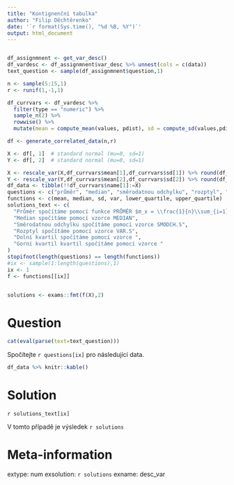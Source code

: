 ```yaml
---
title: "Kontignenční tabulka"
author: "Filip Děchtěrenko"
date: '`r format(Sys.time(), "%d %B, %Y")`'
output: html_document
---
```


```r

```

```r
df_assignmnent <- get_var_desc()
df_vardesc <- df_assignmnent$var_desc %>% unnest(cols = c(data))
text_question <- sample(df_assignmnent$question,1)

n <- sample(5:15,1)
r <- runif(1,-1,1)

df_currvars <- df_vardesc %>% 
  filter(type == "numeric") %>% 
  sample_n(2) %>% 
  rowwise() %>% 
  mutate(mean = compute_mean(values, pdist), sd = compute_sd(values,pdist))

df <- generate_correlated_data(n,r)

X <- df[, 1]  # standard normal (mu=0, sd=1)
Y <- df[, 2]  # standard normal (mu=0, sd=1)

X <- rescale_var(X,df_currvars$mean[1],df_currvars$sd[1]) %>% round(df_currvars$round_val[1])
Y <- rescale_var(Y,df_currvars$mean[2],df_currvars$sd[2]) %>% round(df_currvars$round_val[2])
df_data <- tibble(!!df_currvars$name[1]:=X)
questions <- c("průměr", "median", "směrodatnou odchylku", "rozptyl", "dolní kvartil", "horní kvartil")
functions <- c(mean, median, sd, var, lower_quartile, upper_quartile)
solutions_text <- c(
  "Průměr spočítáme pomocí funkce PRŮMĚR $m_x = \\frac{1}{n}\\sum_{i=1}^{n}{x_i}$",
  "Median spočítáme pomocí vzorce MEDIAN",
  "Směrodatnou odchylku spočítáme pomocí vzorce SMODCH.S",
  "Rozptyl spočítáme pomocí vzorce VAR.S",
  "Dolní kvartil spočítáme pomocí vzorce ",
  "Gorní kvartil kvartil spočítáme pomocí vzorce "
)
stopifnot(length(questions) == length(functions))
#ix <- sample(1:length(questions),1)
ix <- 1
f <- functions[[ix]]


solutions <- exams::fmt(f(X),2)

```

Question
========
```r
cat(eval(parse(text=text_question)))
```

Spočítejte `r questions[ix]` pro následující data.

```r
df_data %>% knitr::kable()
```

Solution
========

`r solutions_text[ix]`


V tomto případě je výsledek `r solutions`

Meta-information
================
extype: num
exsolution: `r solutions`
exname: desc_var
